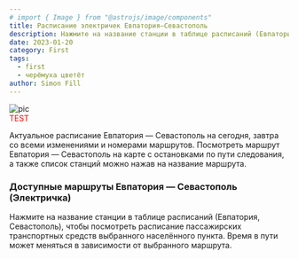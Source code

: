 ```yaml
---
# import { Image } from "@astrojs/image/components"
title: Расписание электричек Евпатория—Севастополь
description: Нажмите на название станции в таблице расписаний (Евпатория, Севастополь).
date: 2023-01-20
category: First
tags:
  - first
  - черёмуха цветёт
author: Simon Fill
---
```




<Image src="/blog/wp-1.png" alt="pic" width={400} aspectRatio="16:9" format="webp" />

<div style="color:red">TEST</div>

Актуальное расписание Евпатория — Севастополь на сегодня, завтра со всеми изменениями и номерами маршрутов. Посмотреть маршрут Евпатория — Севастополь на карте с остановками по пути следования, а также список станций можно нажав на название маршрута.

### Доступные маршруты Евпатория — Севастополь (Электричка)

Нажмите на название станции в таблице расписаний (Евпатория, Севастополь), чтобы посмотреть расписание пассажирских транспортных средств выбранного населённого пункта. Время в пути может меняться в зависимости от выбранного маршрута.
